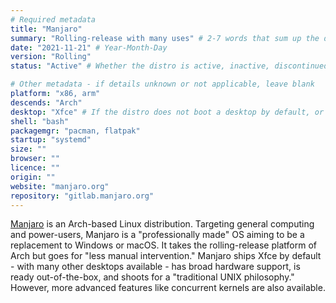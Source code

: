 ```yaml
---
# Required metadata
title: "Manjaro"
summary: "Rolling-release with many uses" # 2-7 words that sum up the distribution
date: "2021-11-21" # Year-Month-Day
version: "Rolling"
status: "Active" # Whether the distro is active, inactive, discontinued (still supported), or legacy (not supported)

# Other metadata - if details unknown or not applicable, leave blank
platform: "x86, arm"
descends: "Arch"
desktop: "Xfce" # If the distro does not boot a desktop by default, or doesn't ship one, leave 'desktop' blank
shell: "bash"
packagemgr: "pacman, flatpak"
startup: "systemd"
size: ""
browser: ""
licence: ""
origin: ""
website: "manjaro.org"
repository: "gitlab.manjaro.org"
---
```


[Manjaro](https://manjaro.org) is an Arch-based Linux distribution. Targeting general computing and power-users, Manjaro is a "professionally made" OS aiming to be a replacement to Windows or macOS. It takes the rolling-release platform of Arch but goes for "less manual intervention." Manjaro ships Xfce by default - with many other desktops available - has broad hardware support, is ready out-of-the-box, and shoots for a "traditional UNIX philosophy." However, more advanced features like concurrent kernels are also available.
